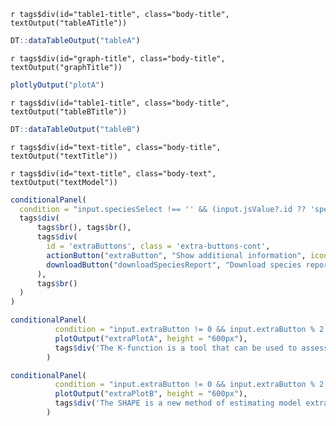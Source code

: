 <div class="body-section">
::: {.grid}

<!-- Table 1 --->
::: {.g-col-md-6 .g-col-12}
`r tags$div(id="table1-title", class="body-title", textOutput("tableATitle"))`

```r
DT::dataTableOutput("tableA")
```

:::

<!-- Graphic 1 -->
::: {.g-col-md-6 .g-col-12}
`r tags$div(id="graph-title", class="body-title", textOutput("graphTitle"))`

```r
plotlyOutput("plotA")
```

:::

<!-- Table 2 --->
::: {.g-col-md-6 .g-col-12}
`r tags$div(id="table1-title", class="body-title", textOutput("tableBTitle"))`

```r
DT::dataTableOutput("tableB")
```

:::

<!-- Text 1 -->
::: {.g-col-md-6 .g-col-12}
`r tags$div(id="text-title", class="body-title", textOutput("textTitle"))`

`r tags$div(id="text-title", class="body-text", textOutput("textModel"))`
:::

:::

```r
conditionalPanel(
  condition = "input.speciesSelect !== '' && (input.jsValue?.id ?? 'species') === 'species'",
  tags$div(
      tags$br(), tags$br(),
      tags$div(
        id = 'extraButtons', class = 'extra-buttons-cont',
        actionButton("extraButton", "Show additional information", icon = icon("layer-group"), class = "extra-button"),
        downloadButton("downloadSpeciesReport", "Download species report", icon = icon("download"), class = "download-button")
      ),
      tags$br()
  )
)
```


<!-- Extra info section -->
::: {.grid}

<!-- Table EXTRA --->
::: {.g-col-md-4 .g-col-12}
```r
conditionalPanel(
          condition = "input.extraButton != 0 && input.extraButton % 2 != 0",
          plotOutput("extraPlotA", height = "600px"),
          tags$div('The K-function is a tool that can be used to assess the dependence between locations at different distances. The L-function transform the K-function to a straight line and makes interpretation easier. Both tools can be used to assess the clustering of the points. To know more', tags$a(href = "https://www.paulamoraga.com/book-spatial/the-k-function.html#the-k-function", "read this article."))
        )
```
:::

<!-- Graphic EXTRA -->
::: {.g-col-md-8 .g-col-12}
```r
conditionalPanel(
          condition = "input.extraButton != 0 && input.extraButton % 2 != 0",
          plotOutput("extraPlotB", height = "600px"),
          tags$div('The SHAPE is a new method of estimating model extrapolation. The higher the value of the SHAPE statistic, the higher is the extrapolation at that particular area. To know more', tags$a(href="https://doi.org/10.1111/ecog.06992", "read this article."), 'MESS also enable to see the areas where the model is extrapolating when making predictions. Areas with values different than 0 depict extrapolation. The value shows how many variables are causing the extrapolation in that cell. To learn more about MESS', tags$a( href="https://doi.org/10.1111/j.2041-210X.2010.00036.x", "read this article."))
        )
```
:::
:::
</div>